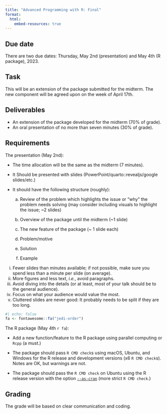 ```yaml
---
title: "Advanced Programming with R: Final"
format:
  html:
    embed-resources: true
---
```


## Due date

There are two due dates: Thursday, May 2nd (presentation) and May 4th (R package), 2023.

## Task

This will be an extension of the package submitted for the midterm. The new component will be agreed upon on the week of April 17th.

## Deliverables

* An extension of the package developed for the midterm (70% of grade).
* An oral presentation of no more than seven minutes (30% of grade).

## Requirements

The presentation (May 2nd):

 - The time allocation will be the same as the midterm (7 minutes).

 - It Should be presented with slides (PowerPoint/quarto::revealjs/google slides/etc.)

 - It should have the following structure (roughly):

   a.  Review of the problem which highlights the issue or “why” the problem needs   solving (may consider including visuals to highlight the issue; ~2 slides)

   b.  Overview of the package until the midterm (~1 slide)

   c.  The new feature of the package (~ 1 slide each)

   d.  Problem/motive 

   e.  Solution

   f.  Example

::: {.callout-tip}

(i) Fewer slides than minutes available; if not possible, make sure you spend less than a minute per slide (on average).
(ii) More figures and less text, *i.e.*, avoid paragraphs.
(iii) Avoid diving into the details (or at least, most of your talk should be to the general audience). 
(iv) Focus on what your audience would value the most.
(v) Cluttered slides are never good: It probably needs to be split if they are too long.
:::

```r
#| echo: false
fa <- fontawesome::fa("jedi-order")
```

The R package (May 4th `r fa`):

- Add a new function/feature to the R package using parallel computing or `Rcpp` (a must.)

- The package should pass `R CMD check`s using macOS, Ubuntu, and Windows for the R release and development versions (x6 `R CMD check`s). Notes are OK, but warnings are not. 

- The package should pass the `R CMD check` on Ubuntu using the R release version with the option [`--as-cran`](https://cran.r-project.org/web/packages/submission_checklist.html) (more strict `R CMD check`.)




## Grading

The grade will be based on clear communication and coding.